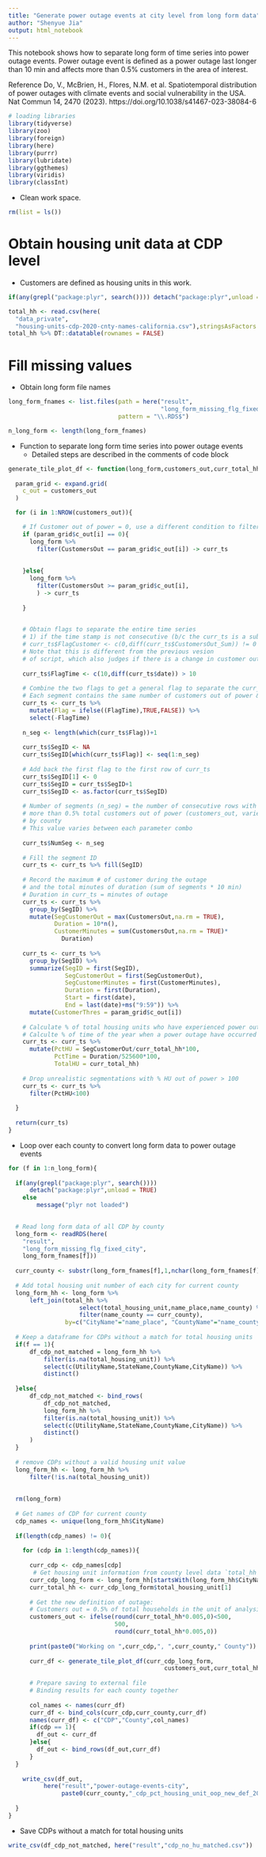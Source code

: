```yaml
---
title: "Generate power outage events at city level from long form data"
author: "Shenyue Jia"
output: html_notebook
---
```



This notebook shows how to separate long form of time series into power outage events.
Power outage event is defined as a power outage last longer than 10 min and affects more than 0.5% customers in the area of interest.

Reference
Do, V., McBrien, H., Flores, N.M. et al. Spatiotemporal distribution of power outages with climate events and social vulnerability in the USA. Nat Commun 14, 2470 (2023). https://doi.org/10.1038/s41467-023-38084-6

```r
# loading libraries
library(tidyverse)
library(zoo)
library(foreign)
library(here)
library(purrr)
library(lubridate)
library(ggthemes)
library(viridis)
library(classInt)
```

- Clean work space.
```r
rm(list = ls())
```

# Obtain housing unit data at CDP level

- Customers are defined as housing units in this work.

```r
if(any(grepl("package:plyr", search()))) detach("package:plyr",unload = TRUE) else message("plyr not loaded")

total_hh <- read.csv(here(
  "data_private",
  "housing-units-cdp-2020-cnty-names-california.csv"),stringsAsFactors = FALSE)
total_hh %>% DT::datatable(rownames = FALSE)
```

# Fill missing values

- Obtain long form file names

```r
long_form_fnames <- list.files(path = here("result",
                                           "long_form_missing_flg_fixed_city"),
                               pattern = "\\.RDS$")

n_long_form <- length(long_form_fnames)
```

- Function to separate long form time series into power outage events
    - Detailed steps are described in the comments of code block

```r
generate_tile_plot_df <- function(long_form,customers_out,curr_total_hh){
  
  param_grid <- expand.grid(
    c_out = customers_out
  )

  for (i in 1:NROW(customers_out)){

    # If Customer out of power = 0, use a different condition to filter the subset data
    if (param_grid$c_out[i] == 0){
      long_form %>%
        filter(CustomersOut == param_grid$c_out[i]) -> curr_ts
      
      
    }else{
      long_form %>%
        filter(CustomersOut >= param_grid$c_out[i],
        ) -> curr_ts
      
    }
    

    # Obtain flags to separate the entire time series 
    # 1) if the time stamp is not consecutive (b/c the curr_ts is a subset from the long-form)
    # curr_ts$FlagCustomer <- c(0,diff(curr_ts$CustomersOut_Sum)) != 0
    # Note that this is different from the previous vesion
    # of script, which also judges if there is a change in customer out
    
    curr_ts$FlagTime <- c(10,diff(curr_ts$date)) > 10
    
    # Combine the two flags to get a general flag to separate the curr_ts into segments
    # Each segment contains the same number of customers out of power & the timestamps are consecutive
    curr_ts <- curr_ts %>%
      mutate(Flag = ifelse((FlagTime),TRUE,FALSE)) %>%
      select(-FlagTime)
    
    n_seg <- length(which(curr_ts$Flag))+1
    
    curr_ts$SegID <- NA
    curr_ts$SegID[which(curr_ts$Flag)] <- seq(1:n_seg)
    
    # Add back the first flag to the first row of curr_ts
    curr_ts$SegID[1] <- 0
    curr_ts$SegID = curr_ts$SegID+1
    curr_ts$SegID <- as.factor(curr_ts$SegID)
    
    # Number of segments (n_seg) = the number of consecutive rows with 
    # more than 0.5% total customers out of power (customers_out, varies)
    # by county
    # This value varies between each parameter combo
    
    curr_ts$NumSeg <- n_seg
    
    # Fill the segment ID
    curr_ts <- curr_ts %>% fill(SegID)
    
    # Record the maximum # of customer during the outage 
    # and the total minutes of duration (sum of segments * 10 min)
    # Duration in curr_ts = minutes of outage
    curr_ts <- curr_ts %>%
      group_by(SegID) %>%
      mutate(SegCustomerOut = max(CustomersOut,na.rm = TRUE),
             Duration = 10*n(),
             CustomerMinutes = sum(CustomersOut,na.rm = TRUE)*
               Duration)
    
    curr_ts <- curr_ts %>%
      group_by(SegID) %>%
      summarize(SegID = first(SegID),
                SegCustomerOut = first(SegCustomerOut),
                SegCustomerMinutes = first(CustomerMinutes),
                Duration = first(Duration),
                Start = first(date),
                End = last(date)+ms("9:59")) %>%
      mutate(CustomerThres = param_grid$c_out[i])
    
    # Calculate % of total housing units who have experienced power outage
    # Calculte % of time of the year when a power outage have occurred
    curr_ts <- curr_ts %>%
      mutate(PctHU = SegCustomerOut/curr_total_hh*100,
             PctTime = Duration/525600*100,
             TotalHU = curr_total_hh)
    
    # Drop unrealistic segmentations with % HU out of power > 100
    curr_ts <- curr_ts %>%
      filter(PctHU<100)
    
  }
  
  return(curr_ts)
}

```

- Loop over each county to convert long form data to power outage events

```r

for (f in 1:n_long_form){
  
  if(any(grepl("package:plyr", search()))) 
      detach("package:plyr",unload = TRUE) 
    else 
        message("plyr not loaded")

  
  # Read long form data of all CDP by county
  long_form <- readRDS(here(
    "result",
    "long_form_missing_flg_fixed_city",
    long_form_fnames[f]))
  
  curr_county <- substr(long_form_fnames[f],1,nchar(long_form_fnames[f])-14)
  
  # Add total housing unit number of each city for current county
  long_form_hh <- long_form %>%
      left_join(total_hh %>%
                    select(total_housing_unit,name_place,name_county) %>%
                    filter(name_county == curr_county),
                by=c("CityName"="name_place", "CountyName"="name_county"))
  
  # Keep a dataframe for CDPs without a match for total housing units
  if(f == 1){
      df_cdp_not_matched = long_form_hh %>%
          filter(is.na(total_housing_unit)) %>%
          select(c(UtilityName,StateName,CountyName,CityName)) %>%
          distinct()
          
  }else{
      df_cdp_not_matched <- bind_rows(
          df_cdp_not_matched,
          long_form_hh %>%
          filter(is.na(total_housing_unit)) %>%
          select(c(UtilityName,StateName,CountyName,CityName)) %>%
          distinct()
      )
  }
  
  # remove CDPs without a valid housing unit value
  long_form_hh <- long_form_hh %>%
      filter(!is.na(total_housing_unit))
      
  
  rm(long_form)
  
  # Get names of CDP for current county
  cdp_names <- unique(long_form_hh$CityName)
  
  if(length(cdp_names) != 0){
      
    for (cdp in 1:length(cdp_names)){
      
      curr_cdp <- cdp_names[cdp]
       # Get housing unit information from county level data `total_hh`
      curr_cdp_long_form <- long_form_hh[startsWith(long_form_hh$CityName,curr_cdp),]
      curr_total_hh <- curr_cdp_long_form$total_housing_unit[1]
      
      # Get the new definition of outage:
      # Customers out = 0.5% of total households in the unit of analysis
      customers_out <- ifelse(round(curr_total_hh*0.005,0)<500,
                              500,
                              round(curr_total_hh*0.005,0))
      
      print(paste0("Working on ",curr_cdp,", ",curr_county," County"))
      
      curr_df <- generate_tile_plot_df(curr_cdp_long_form,
                                            customers_out,curr_total_hh)
  
      # Prepare saving to external file
      # Binding results for each county together
  
      col_names <- names(curr_df)
      curr_df <- bind_cols(curr_cdp,curr_county,curr_df)
      names(curr_df) <- c("CDP","County",col_names)
      if(cdp == 1){
        df_out <- curr_df
      }else{
        df_out <- bind_rows(df_out,curr_df)
      } 
  }
  
    write_csv(df_out,
          here("result","power-outage-events-city",
               paste0(curr_county,"_cdp_pct_housing_unit_oop_new_def_2017_2020.csv")))
      
  }
}                               

```

- Save CDPs without a match for total housing units
```r
write_csv(df_cdp_not_matched, here("result","cdp_no_hu_matched.csv"))
```